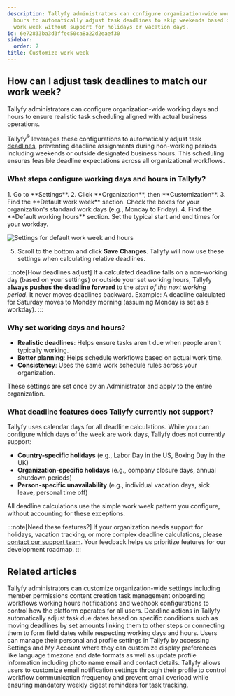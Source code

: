```yaml
---
description: Tallyfy administrators can configure organization-wide working days and
  hours to automatically adjust task deadlines to skip weekends based on your configured
  work week without support for holidays or vacation days.
id: 6e72833ba3d3ffec50ca8a22d2eaef30
sidebar:
  order: 7
title: Customize work week
---
```



## How can I adjust task deadlines to match our work week?

Tallyfy administrators can configure organization-wide working days and hours to ensure realistic task scheduling aligned with actual business operations.

Tallyfy<sup>®</sup> leverages these configurations to automatically adjust task [deadlines](/products/pro/tracking-and-tasks/tasks/), preventing deadline assignments during non-working periods including weekends or outside designated business hours. This scheduling ensures feasible deadline expectations across all organizational workflows.

### What steps configure working days and hours in Tallyfy?

<Steps>
1. Go to **Settings**.
2. Click **Organization**, then **Customization**.
3. Find the **Default work week** section. Check the boxes for your organization's standard work days (e.g., Monday to Friday).
4. Find the **Default working hours** section. Set the typical start and end times for your workday.

   ![Settings for default work week and hours](https://screenshots.tallyfy.com/tallyfy%2Fpro%2Fdesktop-light-change-workweek.png)

5. Scroll to the bottom and click **Save Changes**. Tallyfy will now use these settings when calculating relative deadlines.
</Steps>

:::note[How deadlines adjust]
If a calculated deadline falls on a non-working day (based on your settings) or outside your set working hours, Tallyfy **always pushes the deadline forward** to the *start of the next working period*. It never moves deadlines backward.
Example: A deadline calculated for Saturday moves to Monday morning (assuming Monday is set as a workday).
:::

### Why set working days and hours?

*   **Realistic deadlines**: Helps ensure tasks aren't due when people aren't typically working.
*   **Better planning**: Helps schedule workflows based on actual work time.
*   **Consistency**: Uses the same work schedule rules across your organization.

These settings are set once by an Administrator and apply to the entire organization.

### What deadline features does Tallyfy currently not support?

Tallyfy uses calendar days for all deadline calculations. While you can configure which days of the week are work days, Tallyfy does not currently support:

- **Country-specific holidays** (e.g., Labor Day in the US, Boxing Day in the UK)
- **Organization-specific holidays** (e.g., company closure days, annual shutdown periods)  
- **Person-specific unavailability** (e.g., individual vacation days, sick leave, personal time off)

All deadline calculations use the simple work week pattern you configure, without accounting for these exceptions.

:::note[Need these features?]
If your organization needs support for holidays, vacation tracking, or more complex deadline calculations, please [contact our support team](/products/pro/miscellaneous/support/how-can-i-contact-tallyfys-support-team/). Your feedback helps us prioritize features for our development roadmap.
:::


## Related articles
<CardGrid>
<LinkTitleCard header="<b>Org Settings > Organization customization settings</b>" href="/products/pro/settings/org-settings/organization-customization-settings/" > Tallyfy administrators can customize organization-wide settings including member permissions content creation task management onboarding workflows working hours notifications and webhook configurations to control how the platform operates for all users. </LinkTitleCard>
<LinkTitleCard header="<b>Actions > Automate deadline shifts on tasks</b>" href="/products/pro/documenting/templates/automations/actions/deadline-actions/" > Deadline actions in Tallyfy automatically adjust task due dates based on specific conditions such as moving deadlines by set amounts linking them to other steps or connecting them to form field dates while respecting working days and hours. </LinkTitleCard>
<LinkTitleCard header="<b>Personal Settings > Personalization settings</b>" href="/products/pro/settings/personal-settings/personalization-settings/" > Users can manage their personal and profile settings in Tallyfy by accessing Settings and My Account where they can customize display preferences like language timezone and date formats as well as update profile information including photo name email and contact details. </LinkTitleCard>
<LinkTitleCard header="<b>Personal Settings > Manage email notifications</b>" href="/products/pro/settings/personal-settings/how-can-i-manage-email-notifications-in-tallyfy/" > Tallyfy allows users to customize email notification settings through their profile to control workflow communication frequency and prevent email overload while ensuring mandatory weekly digest reminders for task tracking. </LinkTitleCard>
</CardGrid>